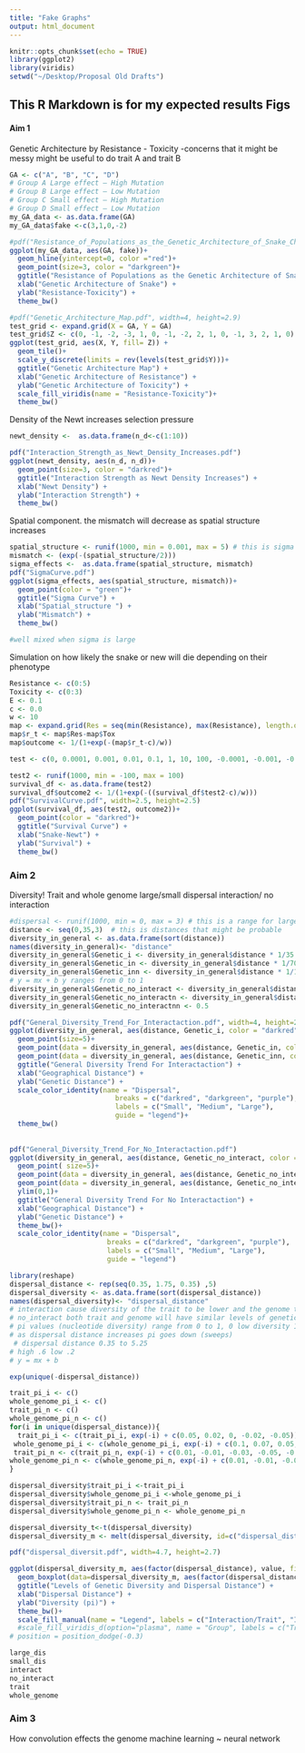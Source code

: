 ```yaml
---
title: "Fake Graphs"
output: html_document
---
```


```r
knitr::opts_chunk$set(echo = TRUE)
library(ggplot2)
library(viridis)
setwd("~/Desktop/Proposal Old Drafts")
```

## This R Markdown is for my expected results Figs 

#### Aim 1

Genetic Architecture by Resistance - Toxicity
-concerns that it might be messy might be useful to do trait A and trait B 

```r
GA <- c("A", "B", "C", "D")
# Group A Large effect – High Mutation 
# Group B Large effect – Low Mutation
# Group C Small effect – High Mutation
# Group D Small effect – Low Mutation
my_GA_data <- as.data.frame(GA)
my_GA_data$fake <-c(3,1,0,-2)

#pdf("Resistance_of_Populations_as_the_Genetic_Architecture_of_Snake_Changes.pdf")
ggplot(my_GA_data, aes(GA, fake))+
  geom_hline(yintercept=0, color ="red")+
  geom_point(size=3, color = "darkgreen")+
  ggtitle("Resistance of Populations as the Genetic Architecture of Snake Changes") + 
  xlab("Genetic Architecture of Snake") + 
  ylab("Resistance-Toxicity") +
  theme_bw()

#pdf("Genetic_Architecture_Map.pdf", width=4, height=2.9)
test_grid <- expand.grid(X = GA, Y = GA)
test_grid$Z <- c(0, -1, -2, -3, 1, 0, -1, -2, 2, 1, 0, -1, 3, 2, 1, 0)
ggplot(test_grid, aes(X, Y, fill= Z)) + 
  geom_tile()+
  scale_y_discrete(limits = rev(levels(test_grid$Y)))+
  ggtitle("Genetic Architecture Map") + 
  xlab("Genetic Architecture of Resistance") + 
  ylab("Genetic Architecture of Toxicity") +
  scale_fill_viridis(name = "Resistance-Toxicity")+
  theme_bw()

```

Density of the Newt increases selection pressure

```r

newt_density <-  as.data.frame(n_d<-c(1:10))

pdf("Interaction_Strength_as_Newt_Density_Increases.pdf")
ggplot(newt_density, aes(n_d, n_d))+
  geom_point(size=3, color = "darkred")+
  ggtitle("Interaction Strength as Newt Density Increases") + 
  xlab("Newt Density") + 
  ylab("Interaction Strength") +
  theme_bw()


```

Spatial component. the mismatch will decrease as spatial structure increases

```r
spatial_structure <- runif(1000, min = 0.001, max = 5) # this is sigma
mismatch <- (exp(-(spatial_structure/2)))
sigma_effects <-  as.data.frame(spatial_structure, mismatch)
pdf("SigmaCurve.pdf")
ggplot(sigma_effects, aes(spatial_structure, mismatch))+
  geom_point(color = "green")+
  ggtitle("Sigma Curve") + 
  xlab("Spatial_structure ") + 
  ylab("Mismatch") +
  theme_bw()

#well mixed when sigma is large 

```

Simulation on how likely the snake or new will die depending on their phenotype

```r
Resistance <- c(0:5)
Toxicity <- c(0:3)
E <- 0.1
c <- 0.0
w <- 10
map <- expand.grid(Res = seq(min(Resistance), max(Resistance), length.out = 100), Tox = seq(min(Toxicity), max(Toxicity), length.out = 100))
map$r_t <- map$Res-map$Tox
map$outcome <- 1/(1+exp(-(map$r_t-c)/w))

test <- c(0, 0.0001, 0.001, 0.01, 0.1, 1, 10, 100, -0.0001, -0.001, -0.01, -0.1, -1, -10, -100)

test2 <- runif(1000, min = -100, max = 100)
survival_df <- as.data.frame(test2)
survival_df$outcome2 <- 1/(1+exp(-((survival_df$test2-c)/w)))
pdf("SurvivalCurve.pdf", width=2.5, height=2.5)
ggplot(survival_df, aes(test2, outcome2))+
  geom_point(color = "darkred")+
  ggtitle("Survival Curve") + 
  xlab("Snake-Newt") + 
  ylab("Survival") +
  theme_bw()


```

### Aim 2

Diversity! Trait and whole genome 
large/small dispersal 
interaction/ no interaction

```r
#dispersal <- runif(1000, min = 0, max = 3) # this is a range for large and small dispersal 
distance <- seq(0,35,3)  # this is distances that might be probable 
diversity_in_general <- as.data.frame(sort(distance))
names(diversity_in_general)<- "distance"
diversity_in_general$Genetic_i <- diversity_in_general$distance * 1/35 # finding Genetic Distance
diversity_in_general$Genetic_in <- diversity_in_general$distance * 1/70 + 0.05# finding Genetic Distance
diversity_in_general$Genetic_inn <- diversity_in_general$distance * 1/185 + 0.15 # finding Genetic Distance
# y = mx + b y ranges from 0 to 1
diversity_in_general$Genetic_no_interact <- diversity_in_general$distance * 1/60 
diversity_in_general$Genetic_no_interactn <- diversity_in_general$distance * 1/360 + 0.20
diversity_in_general$Genetic_no_interactnn <- 0.5

pdf("General_Diversity_Trend_For_Interactaction.pdf", width=4, height=2.9)
ggplot(diversity_in_general, aes(distance, Genetic_i, color = "darkred" ))+
  geom_point(size=5)+
  geom_point(data = diversity_in_general, aes(distance, Genetic_in, color = "darkgreen"), size=5)+
  geom_point(data = diversity_in_general, aes(distance, Genetic_inn, color = "purple"), size=5)+
  ggtitle("General Diversity Trend For Interactaction") + 
  xlab("Geographical Distance") + 
  ylab("Genetic Distance") +
  scale_color_identity(name = "Dispersal",
                          breaks = c("darkred", "darkgreen", "purple"),
                          labels = c("Small", "Medium", "Large"),
                          guide = "legend")+
  theme_bw()
  
  
pdf("General_Diversity_Trend_For_No_Interactaction.pdf")
ggplot(diversity_in_general, aes(distance, Genetic_no_interact, color = "darkred"))+
  geom_point( size=5)+
  geom_point(data = diversity_in_general, aes(distance, Genetic_no_interactn, color = "darkgreen"), size=5)+
  geom_point(data = diversity_in_general, aes(distance, Genetic_no_interactnn, color = "purple"), size=5)+
  ylim(0,1)+
  ggtitle("General Diversity Trend For No Interactaction") + 
  xlab("Geographical Distance") + 
  ylab("Genetic Distance") +
  theme_bw()+
  scale_color_identity(name = "Dispersal",
                        breaks = c("darkred", "darkgreen", "purple"),
                        labels = c("Small", "Medium", "Large"),
                        guide = "legend")
```


```r
library(reshape)
dispersal_distance <- rep(seq(0.35, 1.75, 0.35) ,5)
dispersal_diversity <- as.data.frame(sort(dispersal_distance))
names(dispersal_diversity)<- "dispersal_distance"
# interaction cause diversity of the trait to be lower and the genome to be higher than the trait but lower then no interaction
# no_interact both trait and genome will have similar levels of genetic diversity
# pi values (nucleotide diversity) range from 0 to 1, 0 low diversity 1 high diversity
# as dispersal distance increases pi goes down (sweeps)
 # dispersal distance 0.35 to 5.25
# high .6 low .2
# y = mx + b

exp(unique(-dispersal_distance))

trait_pi_i <- c()
whole_genome_pi_i <- c()
trait_pi_n <- c()
whole_genome_pi_n <- c()
for(i in unique(dispersal_distance)){
  trait_pi_i <- c(trait_pi_i, exp(-i) + c(0.05, 0.02, 0, -0.02, -0.05))
 whole_genome_pi_i <- c(whole_genome_pi_i, exp(-i) + c(0.1, 0.07, 0.05, 0.03, 0)- exp(-i)*.2)
 trait_pi_n <- c(trait_pi_n, exp(-i) + c(0.01, -0.01, -0.03, -0.05, -0.06))
whole_genome_pi_n <- c(whole_genome_pi_n, exp(-i) + c(0.01, -0.01, -0.03, -0.05, -0.06))
}

dispersal_diversity$trait_pi_i <-trait_pi_i
dispersal_diversity$whole_genome_pi_i <-whole_genome_pi_i
dispersal_diversity$trait_pi_n <- trait_pi_n 
dispersal_diversity$whole_genome_pi_n <- whole_genome_pi_n

dispersal_diversity_t<-t(dispersal_diversity)
dispersal_diversity_m <- melt(dispersal_diversity, id=c("dispersal_distance"))

pdf("dispersal_diversit.pdf", width=4.7, height=2.7)

ggplot(dispersal_diversity_m, aes(factor(dispersal_distance), value, fill=variable))+
  geom_boxplot(data=dispersal_diversity_m, aes(factor(dispersal_distance), value, fill=variable))+
  ggtitle("Levels of Genetic Diversity and Dispersal Distance") + 
  xlab("Dispersal Distance") + 
  ylab("Diversity (pi)") +
  theme_bw()+
  scale_fill_manual(name = "Legend", labels = c("Interaction/Trait", "Interaction/Genome", "No Interaction/Trait", "No Interaction/Genome"), values = c("lightblue", "steelblue", "greenyellow", "forestgreen") )
  #scale_fill_viridis_d(option="plasma", name = "Group", labels = c("Trait/Interaction", "Genome/Interaction", "Trait/No Interaction", "Genome/No Interaction"))
# position = position_dodge(-0.3)

```

```r
large_dis
small_dis
interact
no_interact
trait 
whole_genome

```


### Aim 3

How convolution effects the genome 
machine learning ~ neural network

```r


```
